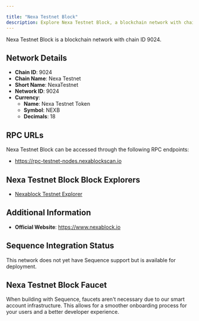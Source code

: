 ```yaml
---

title: "Nexa Testnet Block"
description: Explore Nexa Testnet Block, a blockchain network with chain ID 9024. Learn about its native currency, Nexa Testnet Token, and how to interact with the network.
---
```




Nexa Testnet Block is a blockchain network with chain ID 9024.

## Network Details

- **Chain ID**: 9024
- **Chain Name**: Nexa Testnet
- **Short Name**: NexaTestnet
- **Network ID**: 9024
- **Currency**: 
  - **Name**: Nexa Testnet Token
  - **Symbol**: NEXB
  - **Decimals**: 18

## RPC URLs

Nexa Testnet Block can be accessed through the following RPC endpoints:

- https://rpc-testnet-nodes.nexablockscan.io

## Nexa Testnet Block Block Explorers

- [Nexablock Testnet Explorer](https://testnet.nexablockscan.io)

## Additional Information

- **Official Website**: https://www.nexablock.io

## Sequence Integration Status

This network does not yet have Sequence support but is available for deployment.

## Nexa Testnet Block Faucet

When building with Sequence, faucets aren't necessary due to our smart account infrastructure. This allows for a smoother onboarding process for your users and a better developer experience.
